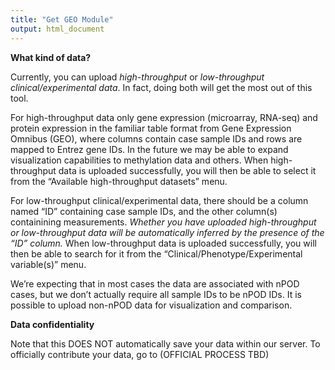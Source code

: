 ```yaml
---
title: "Get GEO Module"
output: html_document
---
```


**What kind of data?**

Currently, you can upload *high-throughput* or *low-throughput clinical/experimental data*. In fact, doing both will get the most out of this tool.

For high-throughput data only gene expression (microarray, RNA-seq) and protein expression in the familiar table format from Gene Expression Omnibus (GEO), where columns contain case sample IDs and rows are mapped to Entrez gene IDs. In the future we may be able to expand visualization capabilities to methylation data and others. When high-throughput data is uploaded successfully, you will then be able to select it from the "Available high-throughput datasets" menu.

For low-throughput clinical/experimental data, there should be a column named "ID" containing case sample IDs, and the other column(s) containining measurements. _Whether you have uploaded high-throughput or low-throughput data will be automatically inferred by the presence of the "ID" column._ When low-throughput data is uploaded successfully, you will then be able to search for it from the "Clinical/Phenotype/Experimental variable(s)" menu.

We're expecting that in most cases the data are associated with nPOD cases, but we don't actually require all sample IDs to be nPOD IDs. It is possible to upload non-nPOD data for visualization and comparison. 

**Data confidentiality**

Note that this DOES NOT automatically save your data within our server. To officially contribute your data, go to (OFFICIAL PROCESS TBD)
